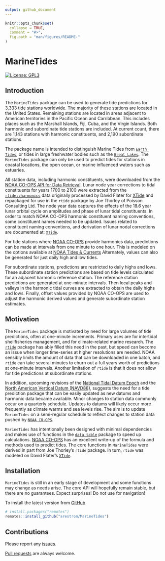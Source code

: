 ```yaml
---
output: github_document
---
```


<!-- README.md is generated from README.Rmd. Please edit that file -->

```r
knitr::opts_chunk$set(
  collapse = TRUE,
  comment = "#>",
  fig.path = "man/figures/README-"
)
```

# MarineTides

<!-- badges: start -->
[![License: GPL3](https://img.shields.io/badge/License-GPL3-blue.svg)](https://www.gnu.org/licenses/gpl-3.0.en.html)
<!-- badges: end -->

## Introduction

The `MarineTides` package can be used to generate tide predictions for 3,333 tide stations worldwide. The majority of these stations are located in the United States. Remaining stations are located in areas adjacent to American territories in the Pacific Ocean and Carribbean. This includes places such as the Marshall Islands, Fiji, Cuba, and the Virgin Islands. Both harmonic and subordinate tide stations are included. At current count, there are 1,143 stations with harmonic constituents, and 2,190 subordinate stations. 

The package name is intended to distinguish Marine Tides from [`Earth Tides`](https://en.wikipedia.org/wiki/Earth_tide), or tides in large freshwater bodies such as the [`Great Lakes`](https://oceanservice.noaa.gov/facts/gltides.html). The `MarineTides` package can only be used to predict tides for stations in coastal locations, the open ocean, or marine influenced waters such as estuaries. 

All station data, including harmonic constituents, were downloaded from the [NOAA CO-OPS API for Data Retrieval](https://api.tidesandcurrents.noaa.gov/api/prod/#products). Lunar node year corrections to tidal constituents for years 1700 to 2100 were extracted from the [`rtide::harmonics`](https://github.com/poissonconsulting/rtide/tree/main/data) data originally processed by David Flater for [XTide](https://flaterco.com/xtide/files.html) and repackaged for use in the `rtide` package by Joe Thorley of Poisson Consulting Ltd. The node year data captures the effects of the 18.6 year lunar orbital cycle on amplitudes and phase of lunar tidal constituents. In order to match NOAA CO-OPS harmonic constituent naming conventions, some constituent names needed to be updated. Issues related to constituent naming conventions, and derivation of lunar nodal corrections are documented at: [`XTide`](https://flaterco.com/files/xtide/congen_input.txt).

For tide stations where [NOAA CO-OPS](https://api.tidesandcurrents.noaa.gov/api/prod/#products) provide harmonics data, predictions can be made at intervals from one minute to one hour. This is modeled on the options available at [NOAA Tides & Currents](https://tidesandcurrents.noaa.gov/) Alternately, values can also be generated for just daily high and low tides. 

For subordinate stations, predictions are restricted to daily highs and lows. These subordinate station predictions are based on tide levels calculated for an adjacent harmonic reference station. The reference station predictions are generated at one-minute intervals. Then local peaks and valleys in the harmonic tidal curves are extracted to obtain the daily highs and lows. Finally, offset values provided by NOAA CO-OPS are used to adjust the harmonic derived values and generate subordinate station estimates. 

## Motivation

The `MarineTides` package is motivated by need for large volumes of tide predictions, often at one-minute increments. Primary uses are for intertidal shellfisheries management, and for climate-related marine research. The [`rtide`](https://github.com/poissonconsulting/rtide) package has ably filled this need in the past, but speed can become an issue when longer time-series at higher resolutions are needed. NOAA sensibly limits the amount of data that can be downloaded in one batch, and `rtide` can take several minutes to churn out a full years worth of predictions at one-minute intervals. Another limitation of `rtide` is that it does not allow for tide predictions at subordinate stations. 

In addition, upcoming revisions of the [National Tidal Datum Epoch](https://tidesandcurrents.noaa.gov/datum-updates/ntde/) and the [North American Vertical Datum (NAVD88)](https://oceanservice.noaa.gov/geodesy/three-datums.html), suggests the need for a tide prediction package that can be easily updated as new datums and harmonic data became available. Minor changes to station data commonly occur on a quarterly schedule. Updates to datums will likely occur more frequently as climate warms and sea levels rise. The aim is to update `MarineTides` on a semi-regular schedule to reflect changes to station data pushed by [`NOAA CO-OPS`](https://tidesandcurrents.noaa.gov/products.html). 

`MarineTides` has intentionally been designed with minimal dependencies and makes use of functions in the [`data.table`](https://rdatatable.gitlab.io/data.table/) package to speed up calculations. [NOAA CO-OPS](https://tidesandcurrents.noaa.gov/about_harmonic_constituents.html) has an excellent write-up of the formula and methods used to predict tides. The core functions in `MarineTides` were derived in part from Joe Thorley's `rtide` package. In turn, `rtide` was modeled on David Flater's [`XTide`](https://flaterco.com/xtide/).  

## Installation

`MarineTides` is still in an early stage of development and some functions may change as needs arise. The core API will hopefully remain stable, but there are no guarantees. Expect surprises! Do not use for navigation!

To install the latest version from [GitHub](https://github.com/arestrom/MarineTides)
```r
# install.packages("remotes")
remotes::install_github("arestrom/MarineTides")
```

## Contributions

Please report any [issues](https://github.com/arestrom/MarineTides/issues).

[Pull requests](https://github.com/arestrom/MarineTides/pulls) are always welcome.
